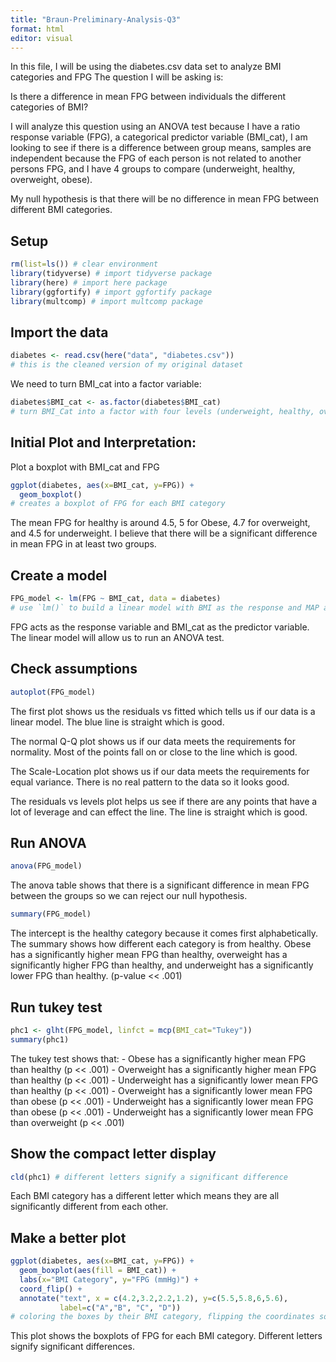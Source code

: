 ```yaml
---
title: "Braun-Preliminary-Analysis-Q3"
format: html
editor: visual
---
```


In this file, I will be using the diabetes.csv data set to analyze BMI categories and FPG The question I will be asking is:

Is there a difference in mean FPG between individuals the different categories of BMI?

I will analyze this question using an ANOVA test because I have a ratio response variable (FPG), a categorical predictor variable (BMI_cat), I am looking to see if there is a difference between group means, samples are independent because the FPG of each person is not related to another persons FPG, and I have 4 groups to compare (underweight, healthy, overweight, obese).

My null hypothesis is that there will be no difference in mean FPG between different BMI categories.

## Setup

```r
rm(list=ls()) # clear environment
library(tidyverse) # import tidyverse package
library(here) # import here package 
library(ggfortify) # import ggfortify package
library(multcomp) # import multcomp package
```

## Import the data

```r
diabetes <- read.csv(here("data", "diabetes.csv"))
# this is the cleaned version of my original dataset
```

We need to turn BMI_cat into a factor variable:

```r
diabetes$BMI_cat <- as.factor(diabetes$BMI_cat)
# turn BMI_Cat into a factor with four levels (underweight, healthy, overweight, obese)
```

## Initial Plot and Interpretation:

Plot a boxplot with BMI_cat and FPG

```r
ggplot(diabetes, aes(x=BMI_cat, y=FPG)) +
  geom_boxplot()
# creates a boxplot of FPG for each BMI category
```

The mean FPG for healthy is around 4.5, 5 for Obese, 4.7 for overweight, and 4.5 for underweight. I believe that there will be a significant difference in mean FPG in at least two groups.

## Create a model

```r
FPG_model <- lm(FPG ~ BMI_cat, data = diabetes)
# use `lm()` to build a linear model with BMI as the response and MAP as predictor
```

FPG acts as the response variable and BMI_cat as the predictor variable. The linear model will allow us to run an ANOVA test.

## Check assumptions

```r
autoplot(FPG_model)
```

The first plot shows us the residuals vs fitted which tells us if our data is a linear model. The blue line is straight which is good.

The normal Q-Q plot shows us if our data meets the requirements for normality. Most of the points fall on or close to the line which is good.

The Scale-Location plot shows us if our data meets the requirements for equal variance. There is no real pattern to the data so it looks good.

The residuals vs levels plot helps us see if there are any points that have a lot of leverage and can effect the line. The line is straight which is good.

## Run ANOVA

```r
anova(FPG_model)
```

The anova table shows that there is a significant difference in mean FPG between the groups so we can reject our null hypothesis.

```r
summary(FPG_model)
```

The intercept is the healthy category because it comes first alphabetically. The summary shows how different each category is from healthy. Obese has a significantly higher mean FPG than healthy, overweight has a significantly higher FPG than healthy, and underweight has a significantly lower FPG than healthy. (p-value \<\< .001)

## Run tukey test

```r
phc1 <- glht(FPG_model, linfct = mcp(BMI_cat="Tukey"))
summary(phc1)
```

The tukey test shows that: - Obese has a significantly higher mean FPG than healthy (p \<\< .001) - Overweight has a significantly higher mean FPG than healthy (p \<\< .001) - Underweight has a significantly lower mean FPG than healthy (p \<\< .001) - Overweight has a significantly lower mean FPG than obese (p \<\< .001) - Underweight has a significantly lower mean FPG than obese (p \<\< .001) - Underweight has a significantly lower mean FPG than overweight (p \<\< .001)

## Show the compact letter display

```r
cld(phc1) # different letters signify a significant difference
```

Each BMI category has a different letter which means they are all significantly different from each other.

## Make a better plot

```r
ggplot(diabetes, aes(x=BMI_cat, y=FPG)) +
  geom_boxplot(aes(fill = BMI_cat)) +
  labs(x="BMI Category", y="FPG (mmHg)") +
  coord_flip() +
  annotate("text", x = c(4.2,3.2,2.2,1.2), y=c(5.5,5.8,6,5.6),
           label=c("A","B", "C", "D"))
# coloring the boxes by their BMI category, flipping the coordinates so it is easier to read category names, label x and y axis, and add the CLD letters to show where significant differences lie
```

This plot shows the boxplots of FPG for each BMI category. Different letters signify significant differences.
